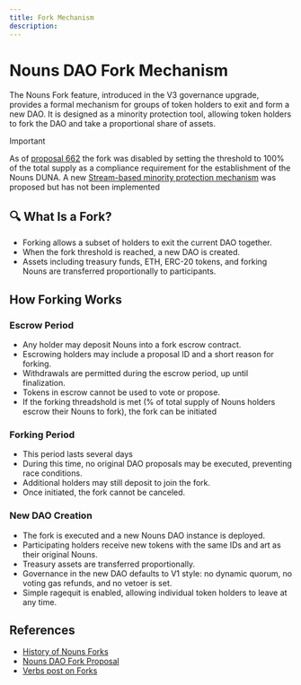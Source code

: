 ```yaml
---
title: Fork Mechanism
description:
---
```



# Nouns DAO Fork Mechanism

The Nouns Fork feature, introduced in the V3 governance upgrade, provides a formal mechanism for groups of token holders to exit and form a new DAO. It is designed as a minority protection tool, allowing token holders to fork the DAO and take a proportional share of assets.   

> [!IMPORTANT]
> As of [proposal 662](https://nouns.wtf/vote/662) the fork was disabled by setting the threshold to 100% of the total supply as a compliance requirement for the establishment of the Nouns DUNA. A new [Stream-based minority protection mechanism](https://nouns.wtf/vote/653) was proposed but has not been implemented


## 🔍 What Is a Fork?

- Forking allows a subset of holders to exit the current DAO together.
- When the fork threshold is reached, a new DAO is created.
- Assets including treasury funds, ETH, ERC-20 tokens, and forking Nouns are transferred proportionally to participants.  

## How Forking Works

### Escrow Period
- Any holder may deposit Nouns into a fork escrow contract.
- Escrowing holders may include a proposal ID and a short reason for forking.
- Withdrawals are permitted during the escrow period, up until finalization.
- Tokens in escrow cannot be used to vote or propose.
- If the forking threadshold is met (% of total supply of Nouns holders escrow their Nouns to fork), the fork can be initiated

### Forking Period
- This period lasts several days
- During this time, no original DAO proposals may be executed, preventing race conditions.  
- Additional holders may still deposit to join the fork.
- Once initiated, the fork cannot be canceled.

### New DAO Creation
- The fork is executed and a new Nouns DAO instance is deployed.
- Participating holders receive new tokens with the same IDs and art as their original Nouns.  
- Treasury assets are transferred proportionally.
- Governance in the new DAO defaults to V1 style: no dynamic quorum, no voting gas refunds, and no vetoer is set.
- Simple ragequit is enabled, allowing individual token holders to leave at any time.  

## References

- [History of Nouns Forks](https://nouns.wtf/fork)
- [Nouns DAO Fork Proposal](https://nouns.wtf/vote/354)
- [Verbs post on Forks](https://mirror.xyz/verbsteam.eth/iN0FKOn_oYVBzlJkwPwK2mhzaeL8K2-W80u82F7fHj8)